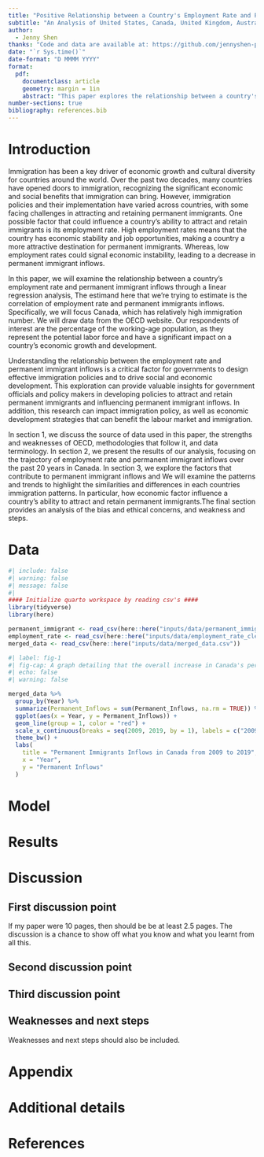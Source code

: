 ```yaml
---
title: "Positive Relationship between a Country's Employment Rate and Permanent Immigrant Inflows"
subtitle: "An Analysis of United States, Canada, United Kingdom, Australia, and Japan"
author: 
  - Jenny Shen
thanks: "Code and data are available at: https://github.com/jennyshen-playground/analysis_of_employment_rate_perminant_immigrant_inflows.git."
date: "`r Sys.time()`"
date-format: "D MMMM YYYY"
format: 
  pdf:
    documentclass: article
    geometry: margin = 1in
    abstract: "This paper explores the relationship between a country's employment rate and its ability to attract and retain permanent immigrants. Using a linear regression analysis, we examine five countries with relatively high immigration numbers: United States, Canada, United Kingdom, Australia, and Japan from 2008 to 2018. We drawn data  from the OECD website, with a focus on the percentage of the working-age population. These findings matter as they can influence permanent immigrant inflows and guide governments in developing policies to attract and retain permanent immigrants.The rise of employment rate can enhance economic development, and also associates with increased number of permanent immigrants inflow. This suggests that improving employment rate leads to better immigration that generate significant economic and social benefits for a country."
number-sections: true
bibliography: references.bib
---
```


# Introduction

Immigration has been a key driver of economic growth and cultural diversity for countries around the world. Over the past two decades, many countries have opened doors to immigration, recognizing the significant economic and social benefits that immigration can bring. However, immigration policies and their implementation have varied across countries, with some facing challenges in attracting and retaining permanent immigrants. One possible factor that could influence a country's ability to attract and retain immigrants is its employment rate. High employment rates means that the country has economic stability and job opportunities, making a country a more attractive destination for permanent immigrants. Whereas, low employment rates could signal economic instability, leading to a decrease in permanent immigrant inflows.

In this paper, we will examine the relationship between a country's employment rate and permanent immigrant inflows through a linear regression analysis, The estimand here that we're trying to estimate is the correlation of employment rate and permanent immigrants inflows. Specifically, we will focus Canada, which has relatively high immigration number. We will draw data from the OECD website. Our respondents of interest are the percentage of the working-age population, as they represent the potential labor force and have a significant impact on a country's economic growth and development.

Understanding the relationship between the employment rate and permanent immigrant inflows is a critical factor for governments to design effective immigration policies and to drive social and economic development. This exploration can provide valuable insights for government officials and policy makers in developing policies to attract and retain permanent immigrants and influencing permanent immigrant inflows. In addition, this research can impact immigration policy, as well as economic development strategies that can benefit the labour market and immigration.

In section 1, we discuss the source of data used in this paper, the strengths and weaknesses of OECD, methodologies that follow it, and data terminology. In section 2, we present the results of our analysis, focusing on the trajectory of employment rate and permanent immigrant inflows over the past 20 years in Canada. In section 3, we explore the factors that contribute to permanent immigrant inflows and We will examine the patterns and trends to highlight the similarities and differences in each countries immigration patterns. In particular, how economic factor influence a country's ability to attract and retain permanent immigrants.The final section provides an analysis of the bias and ethical concerns, and weakness and steps.

# Data {#sec-data}

```r
#| include: false
#| warning: false
#| message: false
#| 
#### Initialize quarto workspace by reading csv's ####
library(tidyverse)
library(here)

permanent_immigrant <- read_csv(here::here("inputs/data/permanent_immigrant_inflows_cleaned.csv"))
employment_rate <- read_csv(here::here("inputs/data/employment_rate_cleaned.csv"))
merged_data <- read_csv(here::here("inputs/data/merged_data.csv"))
```

```r

#| label: fig-1
#| fig-cap: A graph detailing that the overall increase in Canada's permenant immigration inflow from 2009 to 2019 which is from 249292 to 341173.
#| echo: false
#| warning: false

merged_data %>%
  group_by(Year) %>%
  summarize(Permanent_Inflows = sum(Permanent_Inflows, na.rm = TRUE)) %>%
  ggplot(aes(x = Year, y = Permanent_Inflows)) +
  geom_line(group = 1, color = "red") +
  scale_x_continuous(breaks = seq(2009, 2019, by = 1), labels = c("2009", "2010", "2011", "2012", "2013", "2014", "2015", "2016", "2017", "2018", "2019")) +
  theme_bw() +
  labs(
    title = "Permanent Immigrants Inflows in Canada from 2009 to 2019",
    x = "Year",
    y = "Permanent Inflows" 
  )

```

# Model

# Results

# Discussion

## First discussion point {#sec-first-point}

If my paper were 10 pages, then should be be at least 2.5 pages. The discussion is a chance to show off what you know and what you learnt from all this.

## Second discussion point

## Third discussion point

## Weaknesses and next steps

Weaknesses and next steps should also be included.

\newpage

\appendix

# Appendix {.unnumbered}

# Additional details

\newpage

# References
